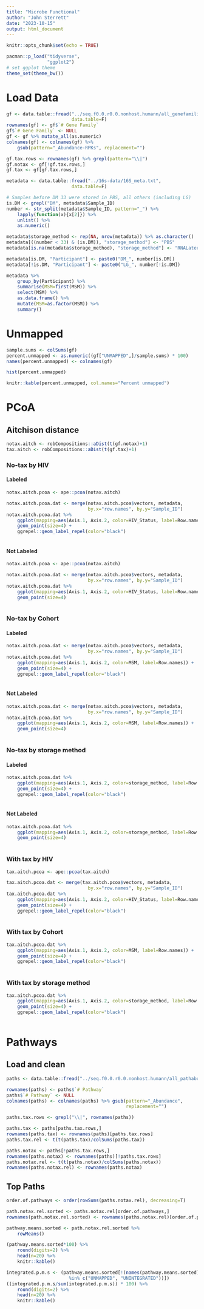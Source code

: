 ```yaml
---
title: "Microbe Functional"
author: "John Sterrett"
date: "2023-10-15"
output: html_document
---
```


```r
knitr::opts_chunk$set(echo = TRUE)

pacman::p_load("tidyverse",
               "ggplot2")
# set ggplot theme
theme_set(theme_bw())
```

# Load Data
```r
gf <- data.table::fread("../seq.f0.0.r0.0.nonhost.humann/all_genefamilies.tsv",
                        data.table=F)
rownames(gf) <- gf$`# Gene Family`
gf$`# Gene Family` <- NULL
gf <- gf %>% mutate_all(as.numeric)
colnames(gf) <- colnames(gf) %>% 
    gsub(pattern="_Abundance-RPKs", replacement="")

gf.tax.rows <- rownames(gf) %>% grepl(pattern="\\|")
gf.notax <- gf[!gf.tax.rows,]
gf.tax <- gf[gf.tax.rows,]

metadata <- data.table::fread("../16s-data/16S_meta.txt",
                        data.table=F)

# Samples before DM 33 were stored in PBS, all others (including LG)
is.DM <- grepl("DM", metadata$Sample_ID)
number <- str_split(metadata$Sample_ID, pattern="_") %>% 
    lapply(function(x){x[2]}) %>% 
    unlist() %>% 
    as.numeric()

metadata$storage_method <- rep(NA, nrow(metadata)) %>% as.character()
metadata[((number < 33) & (is.DM)), "storage_method"] <- "PBS"
metadata[is.na(metadata$storage_method), "storage_method"] <- "RNALater"

metadata[is.DM, "Participant"] <- paste0("DM_", number[is.DM])
metadata[!is.DM, "Participant"] <- paste0("LG_", number[!is.DM])

metadata %>% 
    group_by(Participant) %>% 
    summarise(MSM=first(MSM)) %>%
    select(MSM) %>%
    as.data.frame() %>%
    mutate(MSM=as.factor(MSM)) %>%
    summary()
```

# Unmapped
```r
sample.sums <- colSums(gf)
percent.unmapped <- as.numeric((gf["UNMAPPED",]/sample.sums) * 100)
names(percent.unmapped) <- colnames(gf)

hist(percent.unmapped)

knitr::kable(percent.unmapped, col.names="Percent unmapped")
```

# PCoA {.tabset}

## Aitchison distance {.tabset}
```r
notax.aitch <- robCompositions::aDist(t(gf.notax)+1)
tax.aitch <- robCompositions::aDist(t(gf.tax)+1)
```

### No-tax by HIV {.tabset}
#### Labeled
```r
notax.aitch.pcoa <- ape::pcoa(notax.aitch)

notax.aitch.pcoa.dat <- merge(notax.aitch.pcoa$vectors, metadata,
                              by.x="row.names", by.y="Sample_ID")
notax.aitch.pcoa.dat %>%
    ggplot(mapping=aes(Axis.1, Axis.2, color=HIV_Status, label=Row.names)) +
    geom_point(size=4) +
    ggrepel::geom_label_repel(color="black")
    
```

#### Not Labeled

```r
notax.aitch.pcoa <- ape::pcoa(notax.aitch)

notax.aitch.pcoa.dat <- merge(notax.aitch.pcoa$vectors, metadata,
                              by.x="row.names", by.y="Sample_ID")
notax.aitch.pcoa.dat %>%
    ggplot(mapping=aes(Axis.1, Axis.2, color=HIV_Status, label=Row.names)) +
    geom_point(size=4)
    
```

### No-tax by Cohort {.tabset}
#### Labeled
```r
notax.aitch.pcoa.dat <- merge(notax.aitch.pcoa$vectors, metadata,
                              by.x="row.names", by.y="Sample_ID")
notax.aitch.pcoa.dat %>%
    ggplot(mapping=aes(Axis.1, Axis.2, color=MSM, label=Row.names)) +
    geom_point(size=4) +
    ggrepel::geom_label_repel(color="black")
    
```

#### Not Labeled
```r
notax.aitch.pcoa.dat <- merge(notax.aitch.pcoa$vectors, metadata,
                              by.x="row.names", by.y="Sample_ID")
notax.aitch.pcoa.dat %>%
    ggplot(mapping=aes(Axis.1, Axis.2, color=MSM, label=Row.names)) +
    geom_point(size=4)
    
```

### No-tax by storage method {.tabset}
#### Labeled
```r
notax.aitch.pcoa.dat %>%
    ggplot(mapping=aes(Axis.1, Axis.2, color=storage_method, label=Row.names)) +
    geom_point(size=4) +
    ggrepel::geom_label_repel(color="black")
    
```

#### Not Labeled
```r
notax.aitch.pcoa.dat %>%
    ggplot(mapping=aes(Axis.1, Axis.2, color=storage_method, label=Row.names)) +
    geom_point(size=4)
    
```


### With tax by HIV
```r
tax.aitch.pcoa <- ape::pcoa(tax.aitch)

tax.aitch.pcoa.dat <- merge(tax.aitch.pcoa$vectors, metadata,
                              by.x="row.names", by.y="Sample_ID")
tax.aitch.pcoa.dat %>%
    ggplot(mapping=aes(Axis.1, Axis.2, color=HIV_Status, label=Row.names)) +
    geom_point(size=4) +
    ggrepel::geom_label_repel(color="black")
    
```

### With tax by Cohort
```r
tax.aitch.pcoa.dat %>%
    ggplot(mapping=aes(Axis.1, Axis.2, color=MSM, label=Row.names)) +
    geom_point(size=4) +
    ggrepel::geom_label_repel(color="black")
    
```

### With tax by storage method
```r
tax.aitch.pcoa.dat %>%
    ggplot(mapping=aes(Axis.1, Axis.2, color=storage_method, label=Row.names)) +
    geom_point(size=4) +
    ggrepel::geom_label_repel(color="black")
    
```


# Pathways
## Load and clean
```r
paths <- data.table::fread("../seq.f0.0.r0.0.nonhost.humann/all_pathabundance.tsv")

rownames(paths) <- paths$`# Pathway`
paths$`# Pathway` <- NULL
colnames(paths) <- colnames(paths) %>% gsub(pattern="_Abundance", 
                                            replacement="")

paths.tax.rows <- grepl("\\|", rownames(paths))

paths.tax <- paths[paths.tax.rows,]
rownames(paths.tax) <- rownames(paths)[paths.tax.rows]
paths.tax.rel <- t(t(paths.tax)/colSums(paths.tax))

paths.notax <- paths[!paths.tax.rows,]
rownames(paths.notax) <- rownames(paths)[!paths.tax.rows]
paths.notax.rel <- t(t(paths.notax)/colSums(paths.notax))
rownames(paths.notax.rel) <- rownames(paths.notax)
```

## Top Paths
```r
order.of.pathways <- order(rowSums(paths.notax.rel), decreasing=T)

path.notax.rel.sorted <- paths.notax.rel[order.of.pathways,] 
rownames(path.notax.rel.sorted) <- rownames(paths.notax.rel)[order.of.pathways]

pathway.means.sorted <- path.notax.rel.sorted %>%
    rowMeans() 

(pathway.means.sorted*100) %>% 
    round(digits=2) %>%
    head(n=20) %>%
    knitr::kable()

integrated.p.m.s <- (pathway.means.sorted[!(names(pathway.means.sorted) 
                       %in% c("UNMAPPED", "UNINTEGRATED"))]) 
((integrated.p.m.s/sum(integrated.p.m.s)) * 100) %>% 
    round(digits=2) %>%
    head(n=20) %>%
    knitr::kable()

```